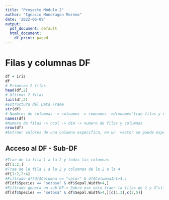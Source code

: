 ```yaml
---
title: "Proyecto Módulo 2"
author: "Ignacio Mondragon Moreno"
date: '2022-06-09'
output:
  pdf_document: default
  html_document:
    df_print: paged
---
```


# Filas y columnas DF

```r
df = iris
df
# Primeras 2 filas
head(df,2) 
# Ultimas 2 filas
tail(df,2) 
#Estructura del Data Frame
str(df)
# Nombres de columnas -> colnames -> rownames ->dimnames"trae filas y columnas"
names(df)
#Numero de filas -> ncol -> dim -> numero de filas y columnas 
nrow(df)
#Extraer valores de una columna especifica, en un  vector se puede especificar el inicio y termino df$Columna[1:10]
```

## Acceso al DF - Sub-DF

```r
#Trae de la fila 1 a la 2 y todas las columnas
df[1:2,]
#Trae de la fila 1 a la 2 y columnas de la 2 a la 4
df[1:2,2:4]
#Filtrado df[df$Columna == "valor" & df$ColumnaInt>4,]
df[df$Species == "setosa" & df$Sepal.Width>4,]
#Filtrado genera un sub DF-> Sobre ese solo traer la filas de 1 y 3"c(1,3)" y columna c(2,5)
df[df$Species == "setosa" & df$Sepal.Width>4,][c(1,3),c(2,5)]

```



